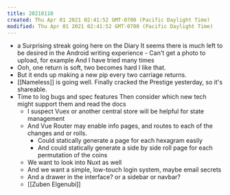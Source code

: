 ```yaml
---
title: 20210110
created: Thu Apr 01 2021 02:41:52 GMT-0700 (Pacific Daylight Time)
modified: Thu Apr 01 2021 02:41:52 GMT-0700 (Pacific Daylight Time)
---
```

- a Surprising streak going here on the Diary
  It seems there is much left to be desired in the Android writing experience - Can't get a photo to upload, for example And I have tried many times
- Ooh, one return is soft, two becomes hard
  I like that.
- But it ends up making a new pip every two carriage returns.
- [[Nameless]] is going well. Finally cracked the Prestige yesterday, so it's shareable.
- Time to log bugs and spec features
  Then consider which new tech might support them and read the docs
  - I suspect Vuex or another central store will be helpful for state management
  - And Vue Router may enable info pages, and routes to each of the changes and or rolls.
    - Could statically generate a page for each hexagram easily
    - And could statically generate a side by side roll page for each permutation of the coins
  - We want to look into Nuxt as well
  - And we want a simple, low-touch login system, maybe email secrets
  - And a drawer in the interface? or a sidebar or navbar?
  - [[Zuben Elgenubi]]
